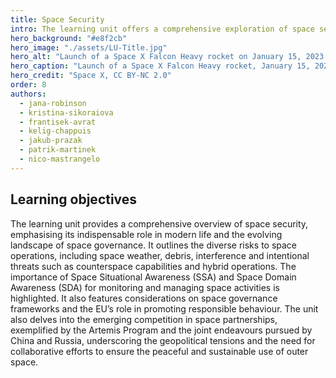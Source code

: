 ---
title: Space Security
intro: The learning unit offers a comprehensive exploration of space security, covering risks such as space weather and intentional threats, emphasising the importance of Space Situational Awareness, governance frameworks and the EU’s role in promoting responsible behaviour. It also examines emerging space partnerships amidst geopolitical tensions, highlighting the need for collaboration in ensuring peaceful space exploration
hero_background: "#e8f2cb"
hero_image: "./assets/LU-Title.jpg"
hero_alt: "Launch of a Space X Falcon Heavy rocket on January 15, 2023. Mission USSF-67 by the United States Space Force and Space X"
hero_caption: "Launch of a Space X Falcon Heavy rocket, January 15, 2023  "
hero_credit: "Space X, CC BY-NC 2.0"
order: 8
authors:
  - jana-robinson
  - kristina-sikoraiova
  - frantisek-avrat
  - kelig-chappuis
  - jakub-prazak
  - patrik-martinek
  - nico-mastrangelo
---

## Learning objectives

The learning unit provides a comprehensive overview of space security, emphasising its indispensable role in modern life and the evolving landscape of space governance. It outlines the diverse risks to space operations, including space weather, debris, interference and intentional threats such as counterspace capabilities and hybrid operations. The importance of Space Situational Awareness (SSA) and Space Domain Awareness (SDA) for monitoring and managing space activities is highlighted. It also features considerations on space governance frameworks and the EU’s role in promoting responsible behaviour. The unit also delves into the emerging competition in space partnerships, exemplified by the Artemis Program and the joint endeavours pursued by China and Russia, underscoring the geopolitical tensions and the need for collaborative efforts to ensure the peaceful and sustainable use of outer space.

